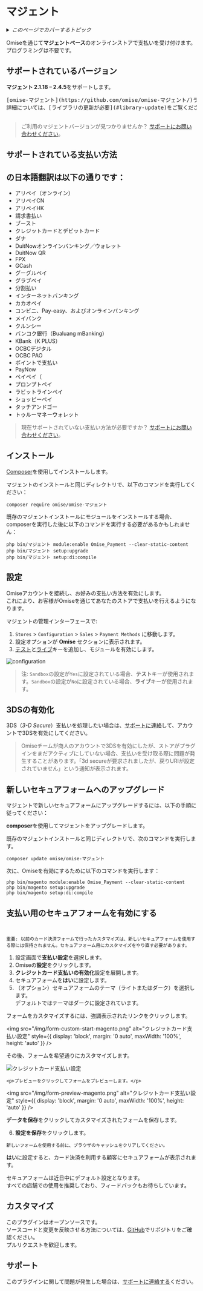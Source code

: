 ---
---
# マジェント


<details>
  <summary><em>このページでカバーするトピック</em></summary>

- [サポートされているバージョン](#supported-versions)
- [サポートされている支払い方法](#supported-payment-methods)
- [インストール](#installation)
- [設定](#configuration)
  - [3DSの有効化](#enabling-3ds)
- [新しいセキュアフォームへのアップグレード](#upgrading-to-the-new-secure-form)
- [支払いのためのセキュアフォームの有効化](#enabling-the-secure-form-for-payments)
- [カスタマイズ](#customization)
- [サポート](#support)

</details>

Omiseを通じて**マジェントベース**のオンラインストアで支払いを受け付けます。プログラミングは不要です。

## サポートされているバージョン

**マジェント 2.1.18 – 2.4.5**をサポートします。

<pre>
[omise-マジェント](https://github.com/omise/omise-マジェント/)ライブラリの少なくとも最小推奨バージョンを使用してください。
詳細については、[ライブラリの更新が必要](#library-update)をご覧ください。

</pre>

> ご利用のマジェントバージョンが見つかりませんか？ [サポートにお問い合わせください](mailto:support@omise.co?subject=Feature%20Request%3A%20Magento)。

## サポートされている支払い方法


## の日本語翻訳は以下の通りです：

- アリペイ（オンライン）
- アリペイCN
- アリペイHK
- 請求書払い
- ブースト
- クレジットカードとデビットカード
- ダナ
- DuitNowオンラインバンキング／ウォレット
- DuitNow QR
- FPX
- GCash
- グーグルペイ
- グラブペイ
- 分割払い
- インターネットバンキング
- カカオペイ
- コンビニ、Pay-easy、およびオンラインバンキング
- メイバンク
- クルンシー
- バンコク銀行（Bualuang mBanking）
- KBank（K PLUS）
- OCBCデジタル
- OCBC PAO
- ポイントで支払い
- PayNow
- ペイペイ（
- プロンプトペイ
- ラビットラインペイ
- ショッピーペイ
- タッチアンドゴー
- トゥルーマネーウォレット


> 現在サポートされていない支払い方法が必要ですか？ [サポートにお問い合わせください](mailto:support@omise.co?subject=Feature%20Request%3A%20Magento)。

## インストール

[Composer](/getcomposer.org/)を使用してインストールします。


マジェントのインストールと同じディレクトリで、以下のコマンドを実行してください：

```
composer require omise/omise-マジェント
```
既存のマジェントインストールにモジュールをインストールする場合、composerを実行した後に以下のコマンドを実行する必要があるかもしれません：

```
php bin/マジェント module:enable Omise_Payment --clear-static-content
php bin/マジェント setup:upgrade
php bin/マジェント setup:di:compile
```
## 設定

Omiseアカウントを接続し、お好みの支払い方法を有効にします。  
これにより、お客様がOmiseを通じてあなたのストアで支払いを行えるようになります。

マジェントの管理インターフェースで:

1. `Stores` > `Configuration` > `Sales` > `Payment Methods` に移動します。
2. 設定オプションが **Omise** セクションに表示されます。
3. [テスト](https://sso-idp.omise.co/realms/engagement/protocol/openid-connect/auth?client_id=dashboard&redirect_uri=https%3A%2F%2Fdashboard.omise.co%2Fv2&state=6ec07f63-85db-4d93-be13-bb75ca934bee&response_mode=fragment&response_type=code&scope=openid&nonce=d13c716a-29c6-4199-8650-4b1de413cbe5&ui_locales=en&code_challenge=4Doxs1FG_nf7vkAZxWvECjIlQ9r97Q0T5FA9Iijzx_M&code_challenge_method=S256)と[ライブ](https://sso-idp.omise.co/realms/engagement/protocol/openid-connect/auth?client_id=dashboard&redirect_uri=https%3A%2F%2Fdashboard.omise.co%2Fv2&state=4c173f49-d4b4-48ba-95f4-13b70a21eaaa&response_mode=fragment&response_type=code&scope=openid&nonce=52d7109e-5bb9-4739-8ce0-67aaaa0d057a&ui_locales=en&code_challenge=NY8CciI7hPbFrW9G0IXNf_tIkQ8KODdO-VKUOEa4HS0&code_challenge_method=S256)キーを追加し、モジュールを有効にします。

![configuration](/img/configuration.png)

> 注: `Sandbox`の設定が`Yes`に設定されている場合、**テスト**キーが使用されます。`Sandbox`の設定が`No`に設定されている場合、**ライブ**キーが使用されます。

## 3DSの有効化

3DS（*3-D Secure*）支払いを処理したい場合は、[サポートに連絡](mailto:support@omise.co?subject=Feature%20Request%3A%20Magento)して、アカウントで3DSを有効にしてください。

> Omiseチームが商人のアカウントで3DSを有効にしたが、ストアがプラグインをまだアクティブにしていない場合、支払いを受け取る際に問題が発生することがあります。「3d secureが要求されましたが、戻りURIが設定されていません」という通知が表示されます。

## 新しいセキュアフォームへのアップグレード


マジェントで新しいセキュアフォームにアップグレードするには、以下の手順に従ってください：

**composer**を使用してマジェントをアップグレードします。

既存のマジェントインストールと同じディレクトリで、次のコマンドを実行します。

```
composer update omise/omise-マジェント
```
次に、Omiseを有効にするために以下のコマンドを実行します：

```
php bin/magento module:enable Omise_Payment --clear-static-content
php bin/magento setup:upgrade
php bin/magento setup:di:compile
```
## 支払い用のセキュアフォームを有効にする

```


重要: 以前のカード決済フォームで行ったカスタマイズは、新しいセキュアフォームを使用する際には保持されません。セキュアフォーム用にカスタマイズをやり直す必要があります。

```
1. 設定画面で**支払い設定**を選択します。
2. Omiseの**設定**をクリックします。
3. **クレジットカード支払いの有効化**設定を展開します。
4. セキュアフォームを**はい**に設定します。
5. （オプション）セキュアフォームのテーマ（ライトまたはダーク）を選択します。  
   デフォルトではテーマはダークに設定されています。

<div style={{ border: '1px solid #86a5f1', padding: '16px', backgroundColor: '#c4d2f5', color: '#215CEC', textAlign: 'center' }}>

  <p>フォームをカスタマイズするには、強調表示されたリンクをクリックします。</p>

  <img 
    src="/img/form-custom-start-magento.png" 
    alt="クレジットカード支払い設定" 
    style={{ display: 'block', margin: '0 auto', maxWidth: '100%', height: 'auto' }} 
  />

  <p>その後、フォームを希望通りにカスタマイズします。</p>
  <img 
    src="/img/form-customization-magento.png" 
    alt="クレジットカード支払い設定" 
    style={{ display: 'block', margin: '0 auto', maxWidth: '100%', height: 'auto' }} 
  />

    <p>プレビューをクリックしてフォームをプレビューします。</p>
  <img 
    src="/img/form-preview-magento.png" 
    alt="クレジットカード支払い設定" 
    style={{ display: 'block', margin: '0 auto', maxWidth: '100%', height: 'auto' }} 
  />
 <p><strong>データを保存</strong>をクリックしてカスタマイズされたフォームを保存します。</p>

</div>

6. **設定を保存**をクリックします。 

```
新しいフォームを使用する前に、ブラウザのキャッシュをクリアしてください。

```
**はい**に設定すると、カード決済を利用する顧客にセキュアフォームが表示されます。

セキュアフォームは近日中にデフォルト設定となります。  
すべての店舗での使用を推奨しており、フィードバックもお待ちしています。

## カスタマイズ

このプラグインはオープンソースです。  
ソースコードと変更を反映させる方法については、[GitHub](https://github.com/omise/omise-magento)でリポジトリをご確認ください。  
プルリクエストを歓迎します。

## サポート

このプラグインに関して問題が発生した場合は、[サポートに連絡する](mailto:support@omise.co?subject=Support%20Request:%20Magento%20Plugin)ください。
